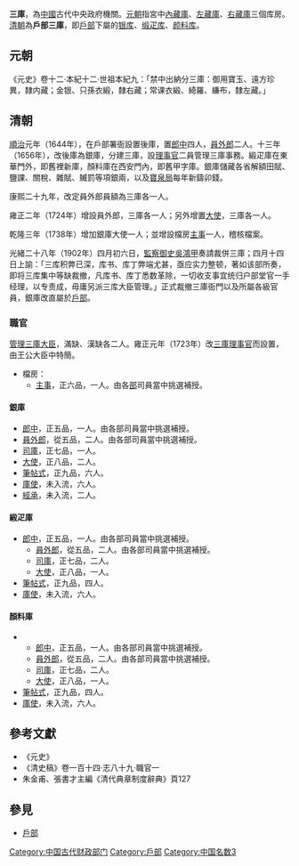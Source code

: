 '''三庫'''，為[[中國|中國]]古代中央政府機關。[[元朝|元朝]]指宮中[[內藏庫|內藏庫]]、[[左藏庫|左藏庫]]、[[右藏庫|右藏庫]]三個库房。[[清朝|清朝]]為'''戶部三庫'''，即[[戶部|戶部]]下屬的[[银库|银库]]、[[缎疋库|缎疋库]]、[[颜料库|颜料库]]。

==元朝==
《元史》卷十二·本紀十二·世祖本紀九：「禁中出納分三庫：御用寶玉、遠方珍異，隸内藏；金银、只孫衣緞，隸右藏；常课衣緞、綺羅、縑布，隸左藏。」

==清朝==
[[順治|順治]]元年（1644年），在戶部署衙設置後庫，置[[郎中_(官位)|郎中]]四人，[[員外郎|員外郎]]二人。十三年（1656年），改後庫為銀庫，分建三庫，設[[理事官_(清朝)|理事官]]二員管理三庫事務。緞疋庫在東華門外，即舊裡新庫，顏料庫在西安門內，即舊甲字庫。銀庫儲藏各省解額田賦、鹽課、關稅、雜賦、贓罰等項銀兩，以及[[寶泉局|寶泉局]]每年新鑄卯錢。

康熙二十九年，改定員外郎員額為三庫各一人。

雍正二年（1724年）增設員外郎，三庫各一人；另外增置[[大使|大使]]，三庫各一人。

乾隆三年（1738年）增加銀庫大使一人；並增設檔房[[主事|主事]]一人，稽核檔案。

光緒二十八年（1902年）四月初六日，[[監察御史|監察御史]][[吳鴻甲|吳鴻甲]]奏請裁併三庫；四月十四日上諭：「三库积弊已深，库书、库丁弊端尤甚，亟应实力整顿，著如该部所奏，即将三库集中等缺裁撤，凡库书、库丁悉数革除，一切收支事宜统归户部堂官一手经理，以专责成，毋庸另派三库大臣管理。」正式裁撤三庫衙門以及所屬各級官員，銀庫改直屬於[[戶部|戶部]]。

===職官===
[[管理三庫大臣|管理三庫大臣]]，滿缺、漢缺各二人。雍正元年（1723年）改[[三庫理事官|三庫理事官]]而設置，由王公大臣中特簡。
*檔房：
**[[主事|主事]]，正六品，一人。由各[[六部|部]]司員當中挑選補授。
====銀庫====
*[[郎中_(官位)|郎中]]，正五品，一人。由各部司員當中挑選補授。
*[[員外郎|員外郎]]，從五品，二人。由各部司員當中挑選補授。
*[[司庫|司庫]]，正七品，一人。
*[[大使|大使]]，正八品，二人。
*[[筆帖式|筆帖式]]，正九品，六人。
*[[庫使|庫使]]，未入流，六人。
*[[經承|經承]]，未入流，二人。

====緞疋庫====
*[[郎中_(官位)|郎中]]，正五品，一人。由各部司員當中挑選補授。
**[[員外郎|員外郎]]，從五品，二人。由各部司員當中挑選補授。
**[[司庫|司庫]]，正七品，二人。
**[[大使|大使]]，正八品，一人。
*[[筆帖式|筆帖式]]，正九品，四人。
*[[庫使|庫使]]，未入流，六人。
====顏料庫====
**[[郎中_(官位)|郎中]]，正五品，一人。由各部司員當中挑選補授。
**[[員外郎|員外郎]]，從五品，二人。由各部司員當中挑選補授。
**[[司庫|司庫]]，正七品，二人。
**[[大使|大使]]，正八品，一人。
*[[筆帖式|筆帖式]]，正九品，四人。
*[[庫使|庫使]]，未入流，六人。

==參考文獻==
<div class="references-small">
<references></references>
</div>
*《元史》
*《清史稿》卷一百十四·志八十九·職官一
*朱金甫、張書才主編《清代典章制度辭典》頁127

==參見==
*[[戶部|戶部]]

[[Category:中国古代财政部门|Category:中国古代财政部门]]
[[Category:戶部|Category:戶部]]
[[Category:中国名数3|Category:中国名数3]]